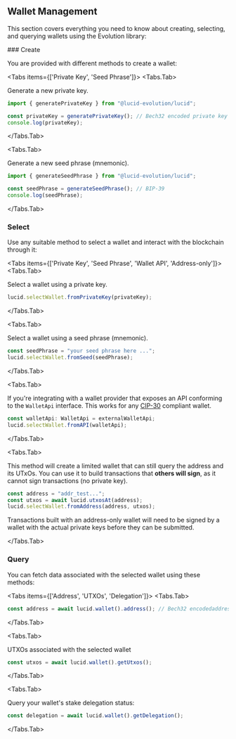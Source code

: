 
## Wallet Management

This section covers everything you need to know about creating, selecting, and querying wallets using the Evolution library:

<Steps>
### Create

You are provided with different methods to create a wallet:

<Tabs items={['Private Key', 'Seed Phrase']}>
  <Tabs.Tab>

Generate a new private key.

```typescript
import { generatePrivateKey } from "@lucid-evolution/lucid";

const privateKey = generatePrivateKey(); // Bech32 encoded private key
console.log(privateKey);
```

</Tabs.Tab>

<Tabs.Tab>

Generate a new seed phrase (mnemonic).

```typescript
import { generateSeedPhrase } from "@lucid-evolution/lucid";

const seedPhrase = generateSeedPhrase(); // BIP-39
console.log(seedPhrase);
```

</Tabs.Tab>

</Tabs>

### Select

Use any suitable method to select a wallet and interact with the blockchain through it:

<Tabs items={['Private Key', 'Seed Phrase', 'Wallet API', 'Address-only']}>
  <Tabs.Tab>

Select a wallet using a private key.

```typescript
lucid.selectWallet.fromPrivateKey(privateKey);
```

</Tabs.Tab>

<Tabs.Tab>

Select a wallet using a seed phrase (mnemonic).

```typescript
const seedPhrase = "your seed phrase here ...";
lucid.selectWallet.fromSeed(seedPhrase);
```

</Tabs.Tab>

<Tabs.Tab>

If you're integrating with a wallet provider that exposes an API conforming to the `WalletApi` interface. This works for any [CIP-30](https://github.com/cardano-foundation/CIPs/tree/master/CIP-0030) compliant wallet.

```typescript
const walletApi: WalletApi = externalWalletApi;
lucid.selectWallet.fromAPI(walletApi);
```

</Tabs.Tab>

<Tabs.Tab>

This method will create a limited wallet that can still query the address and its UTxOs. You can use it to build transactions that **others will sign**, as it cannot sign transactions (no private key).

```typescript
const address = "addr_test...";
const utxos = await lucid.utxosAt(address);
lucid.selectWallet.fromAddress(address, utxos);
```

<Callout type="warning">
  Transactions built with an address-only wallet will need to be signed by a
  wallet with the actual private keys before they can be submitted.
</Callout>

</Tabs.Tab>
</Tabs>

### Query

You can fetch data associated with the selected wallet using these methods:

<Tabs items={['Address', 'UTXOs', 'Delegation']}>
  <Tabs.Tab>

```typescript
const address = await lucid.wallet().address(); // Bech32 encodedaddress
```

</Tabs.Tab>

<Tabs.Tab>

UTXOs associated with the selected wallet

```typescript
const utxos = await lucid.wallet().getUtxos();
```

</Tabs.Tab>

<Tabs.Tab>

Query your wallet's stake delegation status:

```typescript
const delegation = await lucid.wallet().getDelegation();
```

</Tabs.Tab>

</Tabs>

</Steps>
